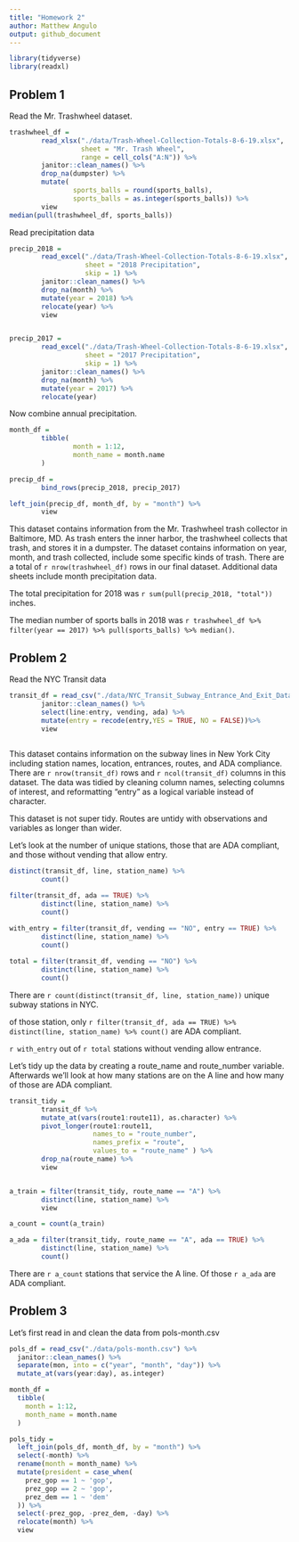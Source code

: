 ```yaml
---
title: "Homework 2"
author: Matthew Angulo
output: github_document
---
```


```r
library(tidyverse)
library(readxl)
```

## Problem 1

Read the Mr. Trashwheel dataset. 

```r
trashwheel_df = 
        read_xlsx("./data/Trash-Wheel-Collection-Totals-8-6-19.xlsx", 
                  sheet = "Mr. Trash Wheel",
                  range = cell_cols("A:N")) %>% 
        janitor::clean_names() %>% 
        drop_na(dumpster) %>% 
        mutate(
                sports_balls = round(sports_balls),
                sports_balls = as.integer(sports_balls)) %>% 
        view
median(pull(trashwheel_df, sports_balls))
```

Read precipitation data

```r
precip_2018 = 
        read_excel("./data/Trash-Wheel-Collection-Totals-8-6-19.xlsx",
                   sheet = "2018 Precipitation",
                   skip = 1) %>% 
        janitor::clean_names() %>% 
        drop_na(month) %>% 
        mutate(year = 2018) %>% 
        relocate(year) %>% 
        view


precip_2017 = 
        read_excel("./data/Trash-Wheel-Collection-Totals-8-6-19.xlsx",
                   sheet = "2017 Precipitation",
                   skip = 1) %>% 
        janitor::clean_names() %>% 
        drop_na(month) %>% 
        mutate(year = 2017) %>% 
        relocate(year)

```

Now combine annual precipitation. 

```r
month_df = 
        tibble(
                month = 1:12,
                month_name = month.name
        )

precip_df = 
        bind_rows(precip_2018, precip_2017) 

left_join(precip_df, month_df, by = "month") %>% 
        view

```


This dataset contains information from the Mr. Trashwheel trash collector in Baltimore, MD. As trash enters the inner harbor, the trashwheel collects that trash, and stores it in a dumpster. The dataset contains information on year, month, and trash collected, include some specific kinds of trash. There are a total of `r nrow(trashwheel_df)` rows in our final dataset. Additional data sheets include month precipitation data. 

The total precipitation for 2018 was `r sum(pull(precip_2018, "total"))` inches. 

The median number of sports balls in 2018 was `r trashwheel_df %>% filter(year == 2017) %>% pull(sports_balls) %>% median()`.


## Problem 2

Read the NYC Transit data

```r
transit_df = read_csv("./data/NYC_Transit_Subway_Entrance_And_Exit_Data.csv") %>% 
        janitor::clean_names() %>%
        select(line:entry, vending, ada) %>%
        mutate(entry = recode(entry,YES = TRUE, NO = FALSE))%>% 
        view
      
```

This dataset contains information on the subway lines in New York City including station names, location, entrances, routes, and ADA compliance. There are `r nrow(transit_df)` rows and `r ncol(transit_df)` columns in this dataset. The data was tidied by cleaning column names, selecting columns of interest, and reformatting "entry" as a logical variable instead of character.

This dataset is not super tidy. Routes are untidy with observations and variables as longer than wider. 

Let's look at the number of unique stations, those that are ADA compliant, and those without vending that allow entry. 

```r
distinct(transit_df, line, station_name) %>% 
        count()

filter(transit_df, ada == TRUE) %>% 
        distinct(line, station_name) %>% 
        count()

with_entry = filter(transit_df, vending == "NO", entry == TRUE) %>% 
        distinct(line, station_name) %>% 
        count()
        
total = filter(transit_df, vending == "NO") %>% 
        distinct(line, station_name) %>% 
        count()

```

There are `r count(distinct(transit_df, line, station_name))` unique subway stations in NYC. 

of those station, only `r filter(transit_df, ada == TRUE) %>% distinct(line, station_name) %>% count()` are ADA compliant. 

`r with_entry` out of `r total` stations without vending allow entrance. 

Let's tidy up the data by creating a route_name and route_number variable. Afterwards we'll look at how many stations are on the A line and how many of those are ADA compliant. 
```r
transit_tidy = 
        transit_df %>%
        mutate_at(vars(route1:route11), as.character) %>% 
        pivot_longer(route1:route11,
                     names_to = "route_number",
                     names_prefix = "route",
                     values_to = "route_name" ) %>% 
        drop_na(route_name) %>% 
        view


a_train = filter(transit_tidy, route_name == "A") %>% 
        distinct(line, station_name) %>% 
        view

a_count = count(a_train)

a_ada = filter(transit_tidy, route_name == "A", ada == TRUE) %>% 
        distinct(line, station_name) %>% 
        count()

```

There are `r a_count` stations that service the A line. Of those `r a_ada` are ADA compliant. 

## Problem 3

Let's first read in and clean the data from pols-month.csv

```r
pols_df = read_csv("./data/pols-month.csv") %>% 
  janitor::clean_names() %>% 
  separate(mon, into = c("year", "month", "day")) %>% 
  mutate_at(vars(year:day), as.integer) 

month_df = 
  tibble(
    month = 1:12,
    month_name = month.name
  )

pols_tidy = 
  left_join(pols_df, month_df, by = "month") %>% 
  select(-month) %>% 
  rename(month = month_name) %>%
  mutate(president = case_when(
    prez_gop == 1 ~ 'gop',
    prez_gop == 2 ~ 'gop',
    prez_dem == 1 ~ 'dem'
  )) %>%
  select(-prez_gop, -prez_dem, -day) %>% 
  relocate(month) %>% 
  view
```


